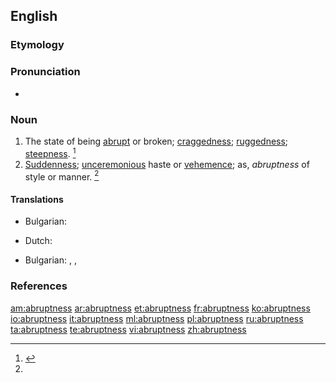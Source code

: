 ==English==

===Etymology===
{{suffix|abrupt|ness}}

===Pronunciation===
* {{a|US}} {{IPA|/əˈbɹʌp.nəs/|/əˈbɹʌpt.nəs/}}

===Noun===
{{en-noun|es}}

# The state of being [[abrupt]] or broken; [[craggedness]]; [[ruggedness]]; [[steepness]]. {{defdate|First attested in the early 17<sup>th</sup> century.}}<ref name=SOED>{{reference-book | last =| first = | authorlink =  | coauthors =  | editor =Brown, Lesley  | others =  | title = The Shorter Oxford English Dictionary | origdate =  | origyear = 1933| origmonth =  | url =  | format =  | accessdate =  | accessyear =  | accessmonth =  | edition = 5th | date =  | year =2003| month =  | publisher =Oxford University Press  | location =Oxford, UK | language =  | id =  | doi = | isbn =978-0-19-860575-7 | lccn = | ol = | pages =8| chapter =  | chapterurl =  | quote =}}</ref>
# [[suddenness|Suddenness]]; [[unceremonious]] haste or [[vehemence]]; as, ''abruptness'' of style or manner. {{defdate|First attested in the early 17<sup>th</sup> century.}}<ref name=SOED/>

====Translations====
{{trans-top|state of being abrupt}}
* Bulgarian: {{t|bg|стръмност}}
{{trans-mid}}
* Dutch: {{t|nl|abruptheid|f}}
{{trans-bottom}}

{{trans-top|suddenness}}
* Bulgarian: {{t|bg|рязкост}}, {{t|bg|внезапност}}, {{t|bg|безцеремонност}}
{{trans-mid}}
{{trans-bottom}}

===References===
<references/>

[[am:abruptness]]
[[ar:abruptness]]
[[et:abruptness]]
[[fr:abruptness]]
[[ko:abruptness]]
[[io:abruptness]]
[[it:abruptness]]
[[ml:abruptness]]
[[pl:abruptness]]
[[ru:abruptness]]
[[ta:abruptness]]
[[te:abruptness]]
[[vi:abruptness]]
[[zh:abruptness]]